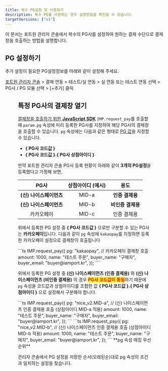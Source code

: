 ```yaml
---
title: 복수 PG설정 및 사용하기
description: 복수 PG를 사용하는 경우 설정방법을 확인할 수 있습니다.
targetVersions: ["v1"]
---
```




이 문서는 포트원 관리자 콘솔에서 복수의 PG사를 설정하여 원하는 결제 수단으로 결제창을 호출하는 방법을 설명합니다.

## PG 설정하기

추가 설정이 필요한 PG설정정보를 아래와 같이 설정해 주세요.

[포트원 관리자 콘솔](https://admin.portone.io/) > 결제 연동 > 테스트/실 연동 > 실 연동 또는 테스트
연동 선택 > PG사 / PG 모듈 선택 > \[+추가] 클릭

<Figure src={image1} />

## 특정 PG사의 결제창 열기 <a href="#pg" id="pg" />

결제창을 호출하기 위한 [**JavaScript SDK**](../sdk/javascript-sdk-old/readme) `IMP.request_pay`를
호출할 때 `param.pg` 속성에 미리 등록한 PG사를 지정하여 해당 PG사의 결제창을 호출할 수 있습니다.
`pg` 속성에는 다음과 같은 형태로 [PG 값](https://docs.iamport.kr/sdk/javascript-sdk?lang=ko#request_pay-pg)을
지정할 수 있습니다.

- **\{ PG사 코드값 }**
- **\{ PG사 코드값 }.\{ PG사 상점아이디 }**

만약 포트원 관리자 콘솔 PG사 등록 현황이 아래와 같이 **3개의 PG설정**을 등록했다고 가정해 보면,

|          PG사         |상점아이디 (예시)|       용도      |
|:---------------------:|:---------------:|:---------------:|
|**(신) 나이스페이먼츠**|      MID-a      | **인증 결제용** |
|**(신) 나이스페이먼츠**|      MID-b      |**비인증 결제용**|
|       카카오페이      |      MID-c      |   인증 결제용   |

위에서 등록한 PG 설정 중 **\{ PG사 코드값 }** 으로만 구분할 수 있는 PG사는 **카카오페이**입니다.
다음과 같이 `pg` 속성에 `kakaopay`를 지정하면 등록한 카카오페이 설정으로 결제창이 호출됩니다

<Tabs>
  <Tab title="카카오페이 호출">
    ```ts
    IMP.request_pay({
      pg: "kakaopay", // 카카오페이 결제창 호출
      amount: 1000,
      name: "테스트 주문",
      buyer_name: "구매자",
      buyer_email: "buyer@iamport.kr",
    });
    ```
  </Tab>
</Tabs>

위에서 등록한 PG 설정 중 **(신) 나이스페이먼츠 (인증 결제용)** 와 **(신) 나이스페이먼츠 (비인증 결제용)** 의 경우 <mark style="color:red;">**PG사 코드값이 동일**</mark>하기 때문에 `pg` 속성을 코드값과 상점아이디를 조합한 값 **\{ PG사 코드값 }.\{ PG사 상점아이디 }** 으로 설정해서 구분해야 합니다.

<Tabs>
  <Tab title="(신) 나이스페이먼츠 인증 결제용 호출">
    ```ts
    IMP.request_pay({
      pg: "nice_v2.MID-a", // (신) 나이스페이먼츠 인증 결제용 호출 (상점아이디 MID-a 적용)
      amount: 1000,
      name: "테스트 주문",
      buyer_name: "구매자",
      buyer_email: "buyer@iamport.kr",
    });
    ```
  </Tab>

  <Tab title="(신) 나이스페이먼츠 비인증 결제용 호출">
    ```ts
    IMP.request_pay({
      pg: "nice_v2.MID-b", // (신) 나이스페이먼츠 인증 결제용 호출 (상점아이디 MID-b 적용)
      amount: 1000,
      name: "테스트 주문",
      buyer_name: "구매자",
      buyer_email: "buyer@iamport.kr",
    });
    ```
  </Tab>
</Tabs>

<Hint style="info">
  **pg 속성 매칭 우선순위**

  관리자 콘솔에서 PG 설정을 저장한 순서(오래된순)대로 pg 속성의 조건과 일치하는 설정을 찾습니다.
</Hint>
